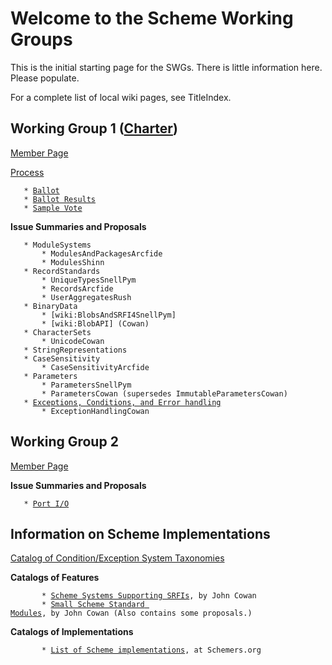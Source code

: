 = Welcome to the Scheme Working Groups =

This is the initial starting page for the SWGs. There is little information here. Please populate.

For a complete list of local wiki pages, see TitleIndex.

== Working Group 1 ([[http://www.scheme-reports.org/2009/working-group-1-charter.html|Charter]]) ==

[[MemberPagesWorkingGroupOne|Member Page]]

[[WorkingGroupOneProcess|Process]]

    * [[:WG1Ballot|Ballot]]
    * [[:WG1BallotResults|Ballot Results]]
    * [[SampleVoteYakHandler|Sample Vote]]

'''Issue Summaries and Proposals'''

    * ModuleSystems
        * ModulesAndPackagesArcfide
        * ModulesShinn
    * RecordStandards
        * UniqueTypesSnellPym
        * RecordsArcfide
        * UserAggregatesRush
    * BinaryData
        * [wiki:BlobsAndSRFI4SnellPym]
        * [wiki:BlobAPI] (Cowan)
    * CharacterSets
        * UnicodeCowan
    * StringRepresentations
    * CaseSensitivity
        * CaseSensitivityArcfide
    * Parameters
        * ParametersSnellPym
        * ParametersCowan (supersedes ImmutableParametersCowan)
    * [[ExceptionsErrorsAndConditions|Exceptions, Conditions, and Error handling]]
        * ExceptionHandlingCowan


== Working Group 2 ==

[[MemberPagesWorkingGroupTwo|Member Page]]

'''Issue Summaries and Proposals'''

    * [[PortIo|Port I/O]]


== Information on Scheme Implementations ==

[[ExceptionSystemTaxonomies|Catalog of Condition/Exception System Taxonomies]]


'''Catalogs of Features'''

        * [[http://spreadsheets.google.com/pub?key=tRCHK6jWXuKMABKAfoOwWqw&output=html|Scheme Systems Supporting SRFIs]], by John Cowan
        * [[http://spreadsheets.google.com/pub?key=tS3XfMIS7TfMSwMTtd8cbaA&output=html|Small Scheme Standard Modules]], by John Cowan (Also contains some proposals.)

'''Catalogs of Implementations'''

        * [[http://community.schemewiki.org/?scheme-faq-standards#implementations|List of Scheme implementations]], at Schemers.org